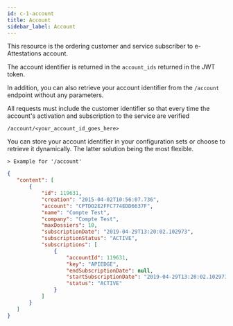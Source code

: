 ```yaml
---
id: c-1-account
title: Account
sidebar_label: Account
---
```


This resource is the ordering customer and service subscriber to e-Attestations account.

The account identifier is returned in the `account_ids` returned in the JWT token.

In addition, you can also retrieve your account identifier from the `/account` endpoint without any parameters.

All requests must include the customer identifier so that every time the account's activation and subscription to the service are verified

`/account/<your_account_id_goes_here>`

<aside>
You can store your account identifier in your configuration sets or choose to retrieve it dynamically.
The latter solution being the most flexible.
</aside>

    > Example for '/account'

```json
{
   "content": [
       {
           "id": 119631,
           "creation": "2015-04-02T10:56:07.736",
           "account": "CPTDO2E2FFC774EDD6637F",
           "name": "Compte Test",
           "company": "Compte Test",
           "maxDossiers": 10,
           "subscriptionDate": "2019-04-29T13:20:02.102973",
           "subscriptionStatus": "ACTIVE",
           "subscriptions": [
               {
                   "accountId": 119631,
                   "key": "APIEDGE",
                   "endSubscriptionDate": null,
                   "startSubscriptionDate": "2019-04-29T13:20:02.102973",
                   "status": "ACTIVE"
               }
           ]
       }
   ]
}
```
